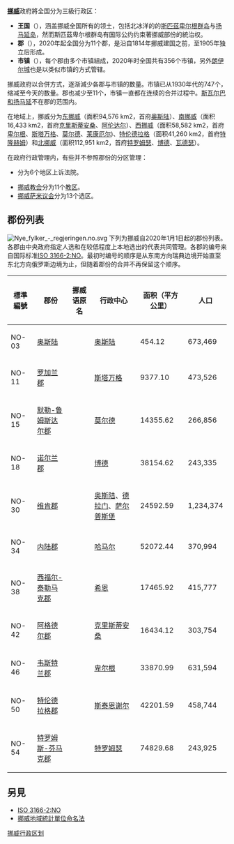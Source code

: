'''[[挪威|挪威]]'''政府將全国分为三級行政区：

*'''王国'''（{{lang-no|Kongeriket}}），涵盖挪威全国所有的领土，包括北冰洋的的[[斯匹茲卑尔根群岛|斯匹茲卑尔根群岛]]与[[扬马延岛|扬马延岛]]，然而斯匹茲卑尔根群岛有国际公约约束著挪威部份的統治权。
*'''郡'''（{{lang-no|Fylke}}），2020年起全国分为11个郡，是沿自1814年挪威建国之前，至1905年独立后形成。
*'''市镇'''（{{lang-no|Kommune}}），每个郡由多个市镇組成，2020年时全国共有356个市镇，另外[[朗伊尔城|朗伊尔城]]也是以类似市镇的方式管辖。

挪威政府以合併方式，逐渐減少各郡与市镇的数量。市镇已从1930年代的747个，缩减至今天的数量。郡也减少至11个，市镇一直都在连续的合并过程中。[[斯瓦尔巴和扬马延|斯瓦尔巴和扬马延]]不在郡的范围内。

在地域上，挪威分为[[东挪威|东挪威]]（面积94,576 km2，首府[[奥斯陆|奥斯陆]]）、[[南挪威|南挪威]]（面积16,433 km2，首府[[克里斯蒂安桑|克里斯蒂安桑]]、[[阿伦达尔|阿伦达尔]]）、[[西挪威|西挪威]]（面积58,582 km2，首府[[卑尔根|卑尔根]]、[[斯塔万格|斯塔万格]]、[[莫尔德|莫尔德]]、[[莱康厄尔|莱康厄尔]])、[[特伦德拉格|特伦德拉格]]（面积41,260 km2，首府[[特隆赫姆|特隆赫姆]]）和[[北挪威|北挪威]]（面积112,951 km2，首府[[特罗姆瑟|特罗姆瑟]]、[[博德|博德]]、[[瓦德瑟|瓦德瑟]]）。

在政府行政管理内，有些并不参照郡份的分区管理：
*{{le|挪威司法系统|Judiciary of Norway}}分为6个地区上诉法院。
*[[挪威教会|挪威教会]]分为11个[[教区|教区]]。
*[[萨米议会_(挪威)|挪威萨米议会]]分为13个选区。

== 郡份列表 ==
[[File:Nye_fylker_-_regjeringen.no.svg|thumb]]
下列为挪威自2020年1月1日起的郡份列表。各郡由中央政府指定人选和在较低程度上本地选出的代表共同管理。各郡的编号来自国际标准[[ISO_3166-2:NO|ISO 3166-2:NO]]。最初时编号的顺序是从东南方向瑞典边境开始直至东北方向俄罗斯边境为止，但随着郡份的合并不再保留这个顺序。

{| class="wikitable sortable"
! scope="col" | 標準編號
! scope="col" | 郡份
! scope="col" | 挪威语原名
! scope="col" | 行政中心
! scope="col" | 面积（平方公里）
! scope="col" | 人口 
|-
| scope="row" style="text-align: left;" | NO-03
|[[奥斯陆|奥斯陆]]
|{{lang|no|Oslo}}
|[[奥斯陆|奥斯陆]]
| 454.12
| 673,469
|-
| scope="row" style="text-align: left;" | NO-11
|[[罗加兰郡|罗加兰郡]]
|{{lang|no|Rogaland}}
| [[斯塔万格|斯塔万格]]
| 9377.10
| 473,526
|-
| scope="row" style="text-align: left;" | NO-15
|[[默勒-鲁姆斯达尔郡|默勒-鲁姆斯达尔郡]]
|{{lang|no|Møre og Romsdal}}
|[[莫尔德|莫尔德]]
| 14355.62
| 266,856
|-
| scope="row" style="text-align: left;" | NO-18
|[[诺尔兰郡|诺尔兰郡]]
|{{lang|no|Nordland}}
|[[博德|博德]]
| 38154.62
| 243,335
|-
| scope="row" style="text-align: left;" | NO-30
|[[维肯郡|维肯郡]]
|{{lang|no|Viken}}
|[[奥斯陆|奥斯陆]]、[[德拉门|德拉门]]、[[萨尔普斯堡|萨尔普斯堡]]
| 24592.59
| 1,234,374
|-
| scope="row" style="text-align: left;" | NO-34
|[[内陆郡|内陆郡]]
|{{lang|no|Innlandet}}
|[[哈马尔|哈马尔]]
| 52072.44
| 370,994
|-
| scope="row" style="text-align: left;" | NO-38
|[[西福尔-泰勒马克郡|西福尔-泰勒马克郡]]
|{{lang|no|Vestfold og Telemark}}
|[[希恩|希恩]]
| 17465.92
| 415,777
|-
| scope="row" style="text-align: left;" | NO-42
|[[阿格德尔郡|阿格德尔郡]]
|{{lang|no|Agder}}
|[[克里斯蒂安桑|克里斯蒂安桑]]
| 16434.12
| 303,754
|-
| scope="row" style="text-align: left;" | NO-46
|[[韦斯特兰郡|韦斯特兰郡]]
|{{lang|no|Vestland}}
|[[卑尔根|卑尔根]]
| 33870.99
| 631,594
|-
| scope="row" style="text-align: left;" | NO-50
|[[特伦德拉格郡|特伦德拉格郡]]
|{{lang|no|Trøndelag}}
|[[斯泰恩谢尔|斯泰恩谢尔]]
| 42201.59
| 458,744
|-
| scope="row" style="text-align: left;" | NO-54
|[[特罗姆斯-芬马克郡|特罗姆斯-芬马克郡]]
|{{lang|no|Troms og Finnmark}}
|[[特罗姆瑟|特罗姆瑟]]
| 74829.68
| 243,925
|}

==另見==
* [[ISO_3166-2:NO|ISO 3166-2:NO]]
* [[挪威地域統計單位命名法|挪威地域統計單位命名法]]
<!--
== 參考資料 ==
{{reflist}}
-->
{{欧洲题目|行政区划}}

[[Category:挪威行政区划|]]